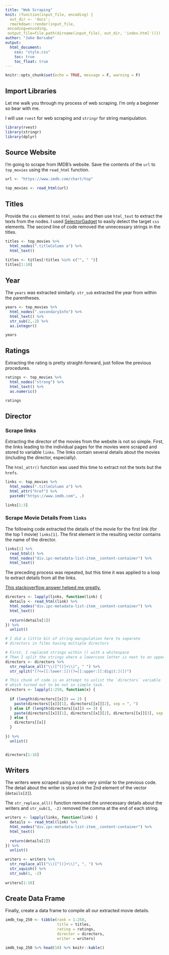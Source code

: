 ```yaml
---
title: "Web Scraping"
knit: (function(input_file, encoding) {
  out_dir <- 'docs';
  rmarkdown::render(input_file,
 encoding=encoding,
 output_file=file.path(dirname(input_file), out_dir, 'index.html'))})
author: "Jake Bersabe"
output: 
  html_document:
    css: "style.css"
    toc: true
    toc_float: true
---
```


```r
knitr::opts_chunk$set(echo = TRUE, message = F, warning = F)
```

## Import Libraries  

Let me walk you through my process of web scraping. I'm only a beginner so bear with me. \

I will use `rvest` for web scraping and `stringr` for string manipulation.  \
```r
library(rvest)
library(stringr)
library(dplyr)
```

## Source Website  

I'm going to scrape from IMDB's website. Save the contents of the `url` to `top_movies` using the `read_html` function.  \
```r
url <- "https://www.imdb.com/chart/top"

top_movies <- read_html(url)
```


## Titles

Provide the `css` element to `html_nodes` and then use `html_text` to extract the texts from the nodes. I used [SelectorGadget](https://selectorgadget.com/) to easily detect the target `css` elements. The second line of code removed the unnecessary strings in the titles.  
```r
titles <- top_movies %>% 
  html_nodes(".titleColumn a") %>% 
  html_text()
  
titles <- titles[!titles %in% c("", " ")]
titles[1:10]

```


## Year

The `years` was extracted similarly. `str_sub` extracted the year from within the parentheses.  
```r
years <- top_movies %>% 
  html_nodes(".secondaryInfo") %>% 
  html_text() %>% 
  str_sub(2,-2) %>% 
  as.integer()

years
```


## Ratings

Extracting the rating is pretty straight-forward, just follow the previous procedures.  
```r
ratings <- top_movies %>% 
  html_nodes("strong") %>% 
  html_text() %>% 
  as.numeric()

ratings
```

## Director  

### Scrape links

Extracting the director of the movies from the website is not so simple. First, the links leading to the individual pages for the movies were scraped and stored to variable `links`. The links contain several details about the movies (including the director, especially).  

The `html_attr()` function was used this time to extract not the texts but the `hrefs`.  
```r
links <- top_movies %>% 
  html_nodes(".titleColumn a") %>% 
  html_attr("href") %>% 
  paste0("https://www.imdb.com", .)

links[1:3]


```

### Scrape Movie Details From `links`  

The following code extracted the details of the movie for the first link (for the top 1 movie) `links[1]`. The first element in the resulting vector contains the name of the director.  

```r
links[1] %>% 
  read_html() %>% 
  html_nodes("div.ipc-metadata-list-item__content-container") %>% 
  html_text()
```




The preceding process was repeated, but this time it was applied to a loop to extract details from all the links.  


[This stackoverflow answer helped me greatly.](https://stackoverflow.com/questions/21173774/split-string-when-a-capital-letter-follows-a-lower-cap-letter-in-the-middle-of-a)
```r
directors <- lapply(links, function(link) {
  details <- read_html(link) %>% 
  html_nodes("div.ipc-metadata-list-item__content-container") %>% 
  html_text()
  
  return(details[1])
}) %>% 
  unlist()

# I did a little bit of string manipulation here to separate 
# directors in films having multiple directors

# First, I replaced strings within () with a whitespace
# Then I split the strings where a lowercase letter is next to an uppercase letter.
directors <- directors %>% 
  str_replace_all("\\([^()]+\\)", " ") %>% 
  str_split("(?<=[[:lower:]])(?=[[:upper:][:digit:](])")

# This chunk of code is an attempt to unlist the `directors` variable 
# which turned out to be not so simple task.
directors <- lapply(1:250, function(x) {
  
  if (length(directors[[x]]) == 2) {
    paste(directors[[x]][1], directors[[x]][2], sep = ", ")
  } else if (length(directors[[x]]) == 3) {
    paste(directors[[x]][1], directors[[x]][2], directors[[x]][3], sep = ", ")
  } else {
    directors[[x]]
  }
    
}) %>% 
  unlist()


directors[1:16]
```

## Writers

The writers were scraped using a code very similar to the previous code. The detail about the writer is stored in the 2nd element of the vector (`details[2]`).  

The `str_replace_all()` function removed the unnecessary details about the writers and `str_sub(1, -2)` removed the comma at the end of each string.  

```r
writers <- lapply(links, function(link) {
  details <- read_html(link) %>% 
  html_nodes("div.ipc-metadata-list-item__content-container") %>% 
  html_text()
  
  return(details[2])
}) %>% 
  unlist()

writers <- writers %>% 
  str_replace_all("\\([^()]+\\)", ", ") %>% 
  str_squish() %>% 
  str_sub(1, -2)
  
writers[1:10]
```


## Create Data Frame

Finally, create a data frame to compile all our extracted movie details.  

```r
imdb_top_250 <- tibble(rank = 1:250,
                       title = titles,
                       rating = ratings,
                       director = directors,
                       writer = writers)

imdb_top_250 %>% head(10) %>% knitr::kable()
```







